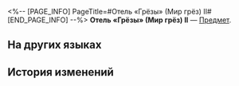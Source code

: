 <%-- [PAGE_INFO]
PageTitle=#Отель «Грёзы» (Мир грёз) II#
[END_PAGE_INFO] --%>
{{Предмет Инфобокс
|id          = 252440
|Изображение = Предмет Отель «Грёзы» (Мир грёз) II.png
|Тип         = 
|Инвентарь   = 
|Редкость    = 5
|Эффект      = 
|Описание    = Соберите набор карточек воспоминаний, чтобы получить усиление.
}}
{{Описание|Ваши воспоминания об Освоении могут стать источником вдохновения для игры.}}
'''Отель «Грёзы» (Мир грёз) II''' — [[Предмет]].

==На других языках==
{{На других языках
|en   = The Reverie (Dreamscape) II
|zhs  = 「白日梦」酒店·梦境-Ⅱ
|zht  = 「白日夢」飯店•夢境-Ⅱ
|ja   = 「ホテル・レバリー」・夢境-II
|ko   = 「레버리」 호텔•꿈세계-Ⅱ
|es   = Hotel Fantasía (paisaje onírico)&nbsp;II
|fr   = Hôtel Rêverie du Pays des rêves (II)
|ru   = Отель «Грёзы» (Мир грёз) II
|th   = โรงแรม Reverie - แดนฝัน II
|vi   = Khách Sạn Mộng Mơ-Cõi Mộng II
|de   = Hotel Reverie (Traumlandschaft) (II)
|id   = "Reverie" Hotel - Dunia Mimpi Ⅱ
|pt   = O Devaneio (Mundonírico) II
}}

==История изменений==
{{История изменений|3.5}}